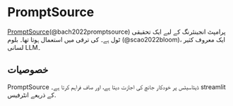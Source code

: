 
# PromptSource 

[PromptSource](https://github.com/bigscience-workshop/promptsource)(@bach2022promptsource) پرامپٹ انجینئرنگ کے لیے ایک تحقیقی ٹول ہے۔ کی ترقی میں استعمال ہوتا تھا۔
بلوم (@scao2022bloom)، ایک معروف کثیر لسانی LLM۔

## خصوصیات

PromptSource ڈیٹاسیٹس پر خودکار جانچ کی اجازت دیتا ہے، اور صاف فراہم کرتا ہے۔
streamlit کے ذریعے انٹرفیس.
